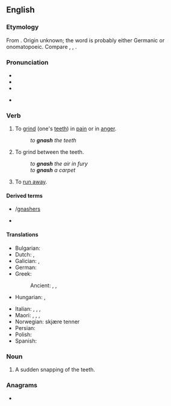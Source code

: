 ==English==
{{was wotd|2007|March|18}}

===Etymology===
From {{etyl|enm|en}} {{m|enm|gnasten}}. Origin unknown; the word is probably either Germanic or onomatopoeic. Compare {{cog|non|gnastan}}, {{cog|de|knirschen}}, {{cog|nds-de|gnirschen|gnirschen, gnörschen|gnash}}.

===Pronunciation===
* {{IPA|en|/næʃ/}}
* {{audio|en|en-us-gnash.ogg|Audio (US)}}
* {{rhymes|en|æʃ}}

* {{homophones|en|Nash}}

===Verb===
{{en-verb|es}}

# {{lb|en|transitive}} To [[grind]] (one's [[teeth]]) in [[pain]] or in [[anger]].
#: ''to '''gnash''' the teeth''
# {{lb|en|transitive}} To grind between the teeth.
#: ''to '''gnash''' the air in fury''
#: ''to '''gnash''' a carpet''
# {{lb|en|Geordie}} To [[run away]].

====Derived terms====
* {{l|en|gnasher}}/[[gnashers]]
* {{l|en|gnashy}}

====Translations====
{{trans-top|to grind one's teeth in pain or in anger}}
* Bulgarian: {{t|bg|скърцам със зъби|sc=Cyrl}}
* Dutch: {{t+|nl|tandenknarsen}}, {{t+|nl|knarsetanden}}
* Galician: {{t+|gl|rilar}}, {{t+|gl|rillar}}
* German: {{t+|de|knirschen}}
* Greek:
*: Ancient: {{t|grc|βρύκω}}, {{t|grc|βρύχω}}, {{t|grc|γομφιάζω}}
* Hungarian: {{t+|hu|csikorgatja a fogát}}, {{t+|hu|fogát csikorgatja}}
{{trans-mid}}
* Italian: {{t+|it|digrignare}}, {{t|it|dirugginire}}, {{t+|it|sbattere}}, {{t+|it|scuotere}}
* Maori: {{t|mi|tetē}}, {{t|mi|tetēā}}, {{t|mi|whakatetēā}}, {{t|mi|nenē}}
* Norwegian: skjære tenner
* Persian: {{t+|fa|ساییدن|tr=sâyidan}}
* Polish: {{t|pl|zgrzytać|impf}}
* Spanish: {{t|es|crujir de dientes}}
{{trans-bottom}}

===Noun===
{{en-noun|es}}

# A sudden snapping of the teeth.

===Anagrams===
* {{anagrams|en|a=aghns|Ghans|Shang|hangs}}
